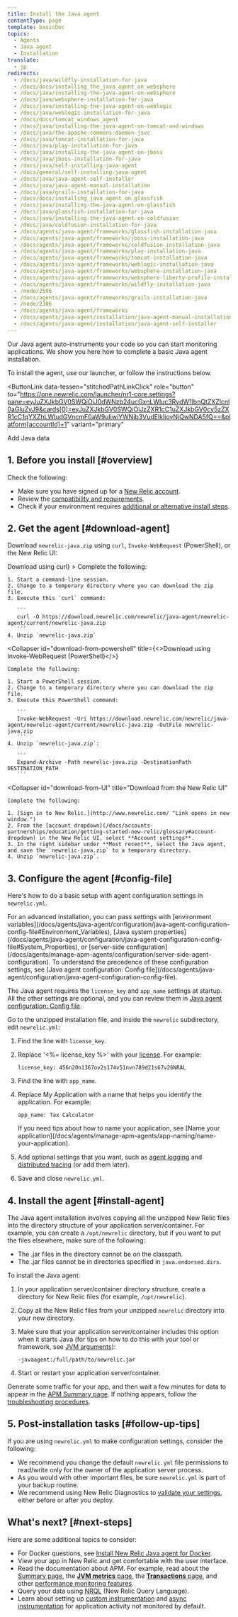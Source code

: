 ```yaml
---
title: Install the Java agent
contentType: page
template: basicDoc
topics:
  - Agents
  - Java agent
  - Installation
translate:
  - jp
redirects:
  - /docs/java/wildfly-installation-for-java
  - /docs/docs/installing_the_java_agent_on_websphere
  - /docs/java/installing-the-java-agent-on-websphere
  - /docs/java/websphere-installation-for-java
  - /docs/java/installing-the-java-agent-on-weblogic
  - /docs/java/weblogic-installation-for-java
  - /docs/docs/tomcat_windows_agent
  - /docs/java/installing-the-java-agent-on-tomcat-and-windows
  - /docs/java/the-apache-commons-daemon-jsvc
  - /docs/java/tomcat-installation-for-java
  - /docs/java/play-installation-for-java
  - /docs/java/installing-the-java-agent-on-jboss
  - /docs/java/jboss-installation-for-java
  - /docs/java/self-installing-java-agent
  - /docs/general/self-installing-java-agent
  - /docs/java/java-agent-self-installer
  - /docs/java/java-agent-manual-installation
  - /docs/java/grails-installation-for-java
  - /docs/docs/installing_java_agent_on_glassfish
  - /docs/java/installing-the-java-agent-on-glassfish
  - /docs/java/glassfish-installation-for-java
  - /docs/java/installing-the-java-agent-on-coldfusion
  - /docs/java/coldfusion-installation-for-java
  - /docs/agents/java-agent/frameworks/glassfish-installation-java
  - /docs/agents/java-agent/frameworks/jboss-installation-java
  - /docs/agents/java-agent/frameworks/coldfusion-installation-java
  - /docs/agents/java-agent/frameworks/play-installation-java
  - /docs/agents/java-agent/frameworks/tomcat-installation-java
  - /docs/agents/java-agent/frameworks/weblogic-installation-java
  - /docs/agents/java-agent/frameworks/websphere-installation-java
  - /docs/agents/java-agent/frameworks/websphere-liberty-profile-installation-java
  - /docs/agents/java-agent/frameworks/wildfly-installation-java
  - /node/2596
  - /docs/agents/java-agent/frameworks/grails-installation-java
  - /node/2306
  - /docs/agents/java-agent/frameworks
  - /docs/agents/java-agent/installation/java-agent-manual-installation
  - /docs/agents/java-agent/installation/java-agent-self-installer
---
```


Our Java agent auto-instruments your code so you can start monitoring applications. We show you here how to complete a basic Java agent installation.

To install the agent, use our launcher, or follow the instructions below.

<ButtonLink
  data-tessen="stitchedPathLinkClick"
  role="button"
  to="https://one.newrelic.com/launcher/nr1-core.settings?pane=eyJuZXJkbGV0SWQiOiJ0dWNzb24ucGxnLWluc3RydW1lbnQtZXZlcnl0aGluZyJ9&cards[0]=eyJuZXJkbGV0SWQiOiJzZXR1cC1uZXJkbGV0cy5zZXR1cC1qYXZhLWludGVncmF0aW9uIiwiYWNjb3VudElkIjoyNjQwNDA5fQ==&platform[accountId]=1"
  variant="primary"
>
  Add Java data
</ButtonLink>

## 1. Before you install [#overview]

Check the following:

* Make sure you have signed up for a [New Relic account](/docs/accounts-partnerships/accounts/account-setup/creating-your-new-relic-account).
* Review the [compatibility and requirements](/docs/agents/java-agent/getting-started/compatibility-requirements-java-agent).
* Check if your environment requires [additional or alternative install steps](/docs/agents/java-agent/additional-installation).

## 2. Get the agent [#download-agent]

Download `newrelic-java.zip` using `curl`, `Invoke-WebRequest` (PowerShell), or the New Relic UI:

<CollapserGroup>
  <Collapser
    id="download-from-curl"
    title={<>Download using <InlineCode>curl</InlineCode></>}
  >
    Complete the following:

    1. Start a command-line session.
    2. Change to a temporary directory where you can download the zip file.
    3. Execute this `curl` command:

       ```
       curl -O https://download.newrelic.com/newrelic/java-agent/newrelic-agent/current/newrelic-java.zip
       ```
    4. Unzip `newrelic-java.zip`
  </Collapser>

  <Collapser
    id="download-from-powershell"
    title={<>Download using <InlineCode>Invoke-WebRequest</InlineCode> (PowerShell)</>}
  >
    Complete the following:

    1. Start a PowerShell session.
    2. Change to a temporary directory where you can download the zip file.
    3. Execute this PowerShell command:

       ```
       Invoke-WebRequest -Uri https://download.newrelic.com/newrelic/java-agent/newrelic-agent/current/newrelic-java.zip -OutFile newrelic-java.zip
       ```
    4. Unzip `newrelic-java.zip`:

       ```
       Expand-Archive -Path newrelic-java.zip -DestinationPath DESTINATION_PATH
       ```
  </Collapser>

  <Collapser
    id="download-from-UI"
    title="Download from the New Relic UI"
  >
    Complete the following:

    1. [Sign in to New Relic.](http://www.newrelic.com/ "Link opens in new window.")
    2. From the [account dropdown](/docs/accounts-partnerships/education/getting-started-new-relic/glossary#account-dropdown) in the New Relic UI, select **Account settings**.
    3. In the right sidebar under **Most recent**, select the Java agent, and save the `newrelic-java.zip` to a temporary directory.
    4. Unzip `newrelic-java.zip`.
  </Collapser>
</CollapserGroup>

## 3. Configure the agent [#config-file]

Here's how to do a basic setup with agent configuration settings in `newrelic.yml`.

<Callout variant="tip">
  For an advanced installation, you can pass settings with [environment variables](/docs/agents/java-agent/configuration/java-agent-configuration-config-file#Environment_Variables), [Java system properties](/docs/agents/java-agent/configuration/java-agent-configuration-config-file#System_Properties), or [server-side configuration](/docs/agents/manage-apm-agents/configuration/server-side-agent-configuration). To understand the precedence of these configuration settings, see [Java agent configuration: Config file](/docs/agents/java-agent/configuration/java-agent-configuration-config-file).
</Callout>

The Java agent requires the `license_key` and `app_name` settings at startup. All the other settings are optional, and you can review them in [Java agent configuration: Config file](/docs/agents/java-agent/configuration/java-agent-configuration-config-file).

Go to the unzipped installation file, and inside the `newrelic` subdirectory, edit `newrelic.yml`:

1. Find the line with `license_key`.
2. Replace '&lt;%= license_key %>' with your [license](/docs/accounts/install-new-relic/account-setup/license-key). For example:

   ```
   license_key: 456n20n1367ov2s174v51nvn789d21s67v26NRAL
   ```
3. Find the line with `app_name`.
4. Replace My Application with a name that helps you identify the application. For example:

   ```
   app_name: Tax Calculator
   ```

   <Callout variant="tip">
     If you need tips about how to name your application, see [Name your application](/docs/agents/manage-apm-agents/app-naming/name-your-application).
   </Callout>
5. Add optional settings that you want, such as [agent logging](/docs/agents/java-agent/configuration/java-agent-configuration-config-file#Logging-Configuration) and [distributed tracing](/docs/agents/java-agent/configuration/java-agent-configuration-config-file#ev-NEW_RELIC_DISTRIBUTED_TRACING_ENABLED) (or add them later).
6. Save and close `newrelic.yml`.

## 4. Install the agent [#install-agent]

The Java agent installation involves copying all the unzipped New Relic files into the directory structure of your application server/container. For example, you can create a `/opt/newrelic` directory, but if you want to put the files elsewhere, make sure of the following:

* The .jar files in the directory cannot be on the classpath.
* The .jar files cannot be in directories specified in `java.endorsed.dirs`.

To install the Java agent:

1. In your application server/container directory structure, create a directory for New Relic files (for example, `/opt/newrelic`).
2. Copy all the New Relic files from your unzipped `newrelic` directory into your new directory.
3. Make sure that your application server/container includes this option when it starts Java (for tips on how to do this with your tool or framework, see [JVM arguments](/docs/agents/java-agent/installation/start-java-agent-jvm-switch)):

   ```
   -javaagent:/full/path/to/newrelic.jar
   ```
4. Start or restart your application server/container.

Generate some traffic for your app, and then wait a few minutes for data to appear in the [APM Summary page](/docs/applications-menu/applications-overview). If nothing appears, follow the [troubleshooting procedures](/docs/agents/java-agent/troubleshooting/no-data-appears-java).

## 5. Post-installation tasks [#follow-up-tips]

If you are using `newrelic.yml` to make configuration settings, consider the following:

* We recommend you change the default `newrelic.yml` file permissions to read/write only for the owner of the application server process.
* As you would with other important files, be sure `newrelic.yml` is part of your backup routine.
* We recommend using New Relic Diagnostics to [validate your settings](https://docs.newrelic.com/docs/using-new-relic/cross-product-functions/troubleshooting/new-relic-diagnostics#h2-validate-your-config-file-settings), either before or after you deploy.

## What's next? [#next-steps]

Here are some additional topics to consider:

* For Docker questions, see [Install New Relic Java agent for Docker](/docs/agents/java-agent/additional-installation/install-new-relic-java-agent-docker).
* View your app in New Relic and get comfortable with the user interface.
* Read the documentation about APM. For example, read about the [Summary page](/docs/apm/applications-menu/monitoring/apm-overview-page), the [**JVM metrics** page](/docs/agents/java-agent/features/jvm-metrics-page), the [**Transactions** page](/docs/apm/applications-menu/monitoring/transactions-page), and other [performance monitoring features](/docs/apm).
* Query your data using [NRQL](/docs/query-data/nrql-new-relic-query-language/getting-started/introduction-nrql) (New Relic Query Language).
* Learn about setting up [custom instrumentation](/docs/agents/java-agent/custom-instrumentation) and [async instrumentation](/docs/agents/java-agent/async-instrumentation) for application activity not monitored by default.

